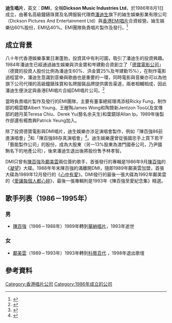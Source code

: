 {{Infobox_Company
| company_name = DMI唱片<br><small>迪生唱片</small><br><small>Dickson Music Industries Limited</small>
| company_logo = DMI_Records_Logo.jpg
| company_type = 唱片公司
| company_slogan = 
| type = 私人股份有限公司
| foundation = 1986年8月1日
| location = 辦公地點：{{HKG}}[[九龍|九龍]][[尖沙咀|尖沙咀]][[廣東道|廣東道]][[海洋中心|海洋中心]]<br>唱片製作：{{HKG}}[[九龍|九龍]][[又一村|又一村]]花圃街11號
| key_people = [[潘迪生|潘迪生]]（創辦人）<br/>[[馮添枝|馮添枝]]（EMI香港區董事總經理）
| sales = 
| profit = 
| asset = 
| market_value = 
| parent = 迪生娛樂影業有限公司（60%股份）<br>EMI唱片公司（40%股份）
| predecessor = 
| subsid = 
| num_employees = 
| industry = 音樂唱片製作
| products = 音樂唱片
| revenue = 
| homepage = 
}}
'''迪生唱片'''，英文：'''DMI'''，全稱'''Dickson Music Industries Ltd'''，於1986年8月1日成立，由著名高級鐘錶珠寶及名牌服裝代理商[[潘迪生|潘迪生]]旗下的廸生娛樂影業有限公司（Dickson Pictures And Entertainment Ltd）與[[百代唱片_(香港)|香港EMI唱片]]合資經營。廸生娛樂佔60%股份，EMI佔40%。EMI團隊負責唱片製作及發行。<ref>{{cite book |title=創意搖籃——德寶的童話》 |publisher=香港電影資料館 |page=209 |url=https://www.filmarchive.gov.hk/documents/18995340/19057015/ebook_chi_03.pdf}}</ref>

==  成立背景 ==
八十年代香港娛樂事業日漸蓬勃，投資其中有利可圖，吸引了潘迪生的投資興趣。1984年潘迪生已經通過廸生娛樂與洪金寶和岑建勳合資創立了「[[德寶電影公司|德寶電影公司]]」（德寶的投資人股份比例為潘迪生60%、洪金寶25%及岑建勳15%），在制作電影過程當中，潘迪生意識到音樂與歌曲也是重要的一環，同時電影與音樂亦可以為他旗下公司代理的高級鐘錶珠寶和名牌服裝品牌提供廣告渠道，兩者相輔相成，因此潘迪生便決定與香港EMI唱片合組DMI唱片公司。<ref>{{cite web |title=潘迪生的電影與唱片事業 |url=https://ent.sina.cn/star/hk_tw/2008-11-24/detail-iawzunex7464444.d.html |website=新浪}}</ref>

當時負責唱片製作及發行的EMI團隊，主要有董事總經理馮添枝Ricky Fung，制作部的楊雲驃Albert Young、王醒陶James Wong和陶贊新Jentzon Too以及宣傳部的趙月英Teresa Chiu、Derek Yu(藝名余夫生)和葉鏡球Allan Ip。1989年後製作部還有楊喬興Patrick Yeung加入。

除了投資德寶電影與DMI唱片，迪生娛樂亦涉足演唱會製作，例如「陳百強86前進演唱會」<ref>{{cite web |title=陳百強前進演唱會門票 |url=http://www.dannychan.cn/danny-library/wp-content/uploads/2015/07/ScreenHunter_317.jpg}}</ref>和「陳百強88存真演唱會」<ref>{{cite web |title=陳百強88存真演唱會廣告 |url=http://www.dannychan.cn/danny-library/wp-content/uploads/2015/08/陳百強88存真演唱會宣傳-s.jpg}}</ref>。迪生娛樂還曾從張國忠手上買下若干「藝能製作公司」的股份，成為大股東（另一13%股東為澳門國泰公司，乃尹國駒名下的地產公司），後來潘迪生退出後將股份售予林孝智。

DMI只曾有[[陳百強|陳百強]]及[[鄺美雲|鄺美雲]]兩位簽約歌手，首張發行的專輯是1986年9月[[陳百強|陳百強]]的《[[凝望|凝望]]》大碟。1988年年末陳百強約滿離開DMI，隨即1989年鄺美雲加盟，首張大碟為1989年12月發行的《[[心中有愛|心中有愛]]》。DMI發行的最後一張大碟為1992年鄺美雲的《[[愛讓每個人都心碎|愛讓每個人都心碎]]》，最後一張專輯則是1993年《陳百強至愛紀念集》精選。

== 歌手列表（1986－1995年） ==
=== 男 ===
*[[陳百強|陳百強]]（1986－1988年）1989年轉到[[華納唱片|華納唱片]]，1993年逝世

=== 女 ===
*[[鄺美雲|鄺美雲]]（1989－1993年）1993年轉到[[科藝百代|科藝百代]] ，1998年退出歌壇

==參考資料==
{{reflist}}

[[Category:香港唱片公司|Category:香港唱片公司]]
[[Category:1986年成立的公司|Category:1986年成立的公司]]